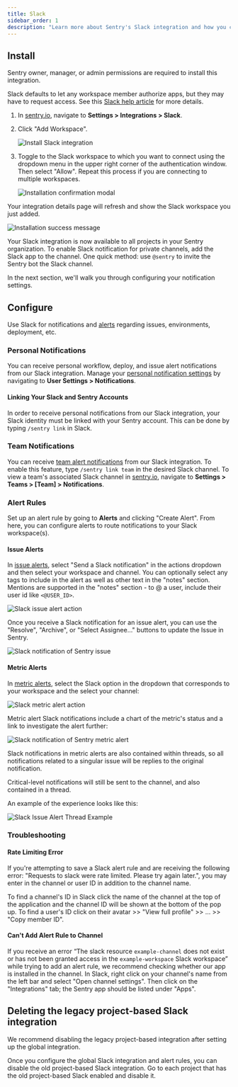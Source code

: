 ```yaml
---
title: Slack
sidebar_order: 1
description: "Learn more about Sentry's Slack integration and how you can triage, resolve, and archive Sentry issues directly from Slack."
---
```


## Install

<Alert>

Sentry owner, manager, or admin permissions are required to install this integration.

</Alert>

Slack defaults to let any workspace member authorize apps, but they may have to request access. See this [Slack help article](https://get.slack.help/hc/en-us/articles/202035138-Add-an-app-to-your-workspace) for more details.

1.  In [sentry.io](https://sentry.io), navigate to **Settings > Integrations > Slack**.

2.  Click "Add Workspace".

    ![Install Slack integration](./img/slack-overview-details-page.png)

3.  Toggle to the Slack workspace to which you want to connect using the dropdown menu in the upper right corner of the authentication window. Then select "Allow". Repeat this process if you are connecting to multiple workspaces.

    ![Installation confirmation modal](./img/slack-allow-install.png)

Your integration details page will refresh and show the Slack workspace you just added.

![Installation success message](./img/slack-install-success.png)

Your Slack integration is now available to all projects in your Sentry organization. To enable Slack notification for private channels, add the Slack app to the channel. One quick method: use `@sentry` to invite the Sentry bot the Slack channel.

In the next section, we'll walk you through configuring your notification settings.

## Configure

Use Slack for notifications and [alerts](#alert-rules) regarding issues, environments, deployment, etc.

### Personal Notifications

You can receive personal workflow, deploy, and issue alert notifications from our Slack integration. Manage your [personal notification settings](/product/alerts/notifications/notification-settings/) by navigating to **User Settings > Notifications**.

#### Linking Your Slack and Sentry Accounts

In order to receive personal notifications from our Slack integration, your Slack identity must be linked with your Sentry account. This can be done by typing `/sentry link` in Slack.

### Team Notifications

You can receive [team alert notifications](/product/alerts/create-alerts/issue-alert-config/#then-conditions-actions) from our Slack integration. To enable this feature, type `/sentry link team` in the desired Slack channel. To view a team's associated Slack channel in [sentry.io](https://sentry.io), navigate to **Settings > Teams > [Team] > Notifications**.

### Alert Rules

Set up an alert rule by going to **Alerts** and clicking "Create Alert". From here, you can configure alerts to route notifications to your Slack workspace(s).

#### Issue Alerts

In [issue alerts](/product/alerts/alert-types/#issue-alerts), select "Send a Slack notification" in the actions dropdown and then select your workspace and channel. You can optionally select any tags to include in the alert as well as other text in the "notes" section. Mentions are supported in the "notes" section - to @ a user, include their user id like `<@USER_ID>`.

![Slack issue alert action](./img/slack_issue_alert.png)

Once you receive a Slack notification for an issue alert, you can use the "Resolve", "Archive", or "Select Assignee..." buttons to update the Issue in Sentry.

![Slack notification of Sentry issue](./img/slack-alert-message.png)

#### Metric Alerts

In [metric alerts](/product/alerts/alert-types/#metric-alerts), select the Slack option in the dropdown that corresponds to your workspace and the select your channel:

![Slack metric alert action](./img/slack_metric_alert.png)

Metric alert Slack notifications include a chart of the metric's status and a link to investigate the alert further:

![Slack notification of Sentry metric alert](./img/slack-metric-alert-message.png)

Slack notifications in metric alerts are also contained within threads, so all notifications related to a singular issue will be replies to the original notification.

Critical-level notifications will still be sent to the channel, and also contained in a thread.

An example of the experience looks like this:

![Slack Issue Alert Thread Example](./img/slack-issue-alert-thread-example.png)

### Troubleshooting

#### Rate Limiting Error

If you're attempting to save a Slack alert rule and are receiving the following error: "Requests to slack were rate limited. Please try again later.", you may enter in the channel or user ID in addition to the channel name.

To find a channel's ID in Slack click the name of the channel at the top of the application and the channel ID will be shown at the bottom of the pop up. To find a user's ID click on their avatar >> "View full profile" >> ... >> "Copy member ID".

#### Can't Add Alert Rule to Channel

If you receive an error “The slack resource `example-channel` does not exist or has not been granted access in the `example-workspace` Slack workspace” while trying to add an alert rule, we recommend checking whether our app is installed in the channel. In Slack, right click on your channel's name from the left bar and select "Open channel settings". Then click on the "Integrations" tab; the Sentry app should be listed under "Apps".

## Deleting the legacy project-based Slack integration

We recommend disabling the legacy project-based integration after setting up the global integration.

Once you configure the global Slack integration and alert rules, you can disable the old project-based Slack integration. Go to each project that has the old project-based Slack enabled and disable it.
